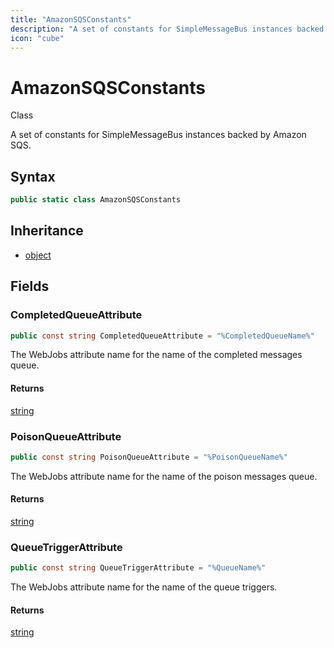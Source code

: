 ```yaml
---
title: "AmazonSQSConstants"
description: "A set of constants for SimpleMessageBus instances backed by Amazon SQS."
icon: "cube"
---
```


# AmazonSQSConstants

<Badge variant="outline">Class</Badge>

A set of constants for SimpleMessageBus instances backed by Amazon SQS.

## Syntax

```csharp
public static class AmazonSQSConstants
```

## Inheritance

- [object](https://learn.microsoft.com/dotnet/api/system.object)

## Fields

### CompletedQueueAttribute

```csharp
public const string CompletedQueueAttribute = "%CompletedQueueName%"
```

The WebJobs attribute name for the name of the completed messages queue.

#### Returns

[string](https://learn.microsoft.com/dotnet/api/system.string)

### PoisonQueueAttribute

```csharp
public const string PoisonQueueAttribute = "%PoisonQueueName%"
```

The WebJobs attribute name for the name of the poison messages queue.

#### Returns

[string](https://learn.microsoft.com/dotnet/api/system.string)

### QueueTriggerAttribute

```csharp
public const string QueueTriggerAttribute = "%QueueName%"
```

The WebJobs attribute name for the name of the queue triggers.

#### Returns

[string](https://learn.microsoft.com/dotnet/api/system.string)


